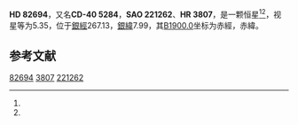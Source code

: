 {{Starbox begin
| name = HD 82694
}}
{{Starbox observe
| epoch = [[J2000.0|J2000.0]]
| constell = {{星座名待查}}<ref name=SIMBAD>{{cite web
 | url=http://simbad.u-strasbg.fr/simbad/sim-id?Ident=HR+3807
 | title=Pulsating variable Star
 | publisher=Centre de Données astronomiques de Strasbourg
 | work=SIMBAD
 | accessdate=2012-07-13
 | archive-date=2016-03-16
 | archive-url=https://web.archive.org/web/20160316153827/http://simbad.u-strasbg.fr/simbad/sim-id?Ident=HR+3807
 | dead-url=no
 }}</ref><ref name=DATA>{{cite web
 | url=http://vizier.u-strasbg.fr/viz-bin/VizieR-5?-out.add=.&-source=5050&-corr=PK=HR&-out.max=9999&HR=3807
 | title=VizieR Detailed Page
 | accessdate=2012-07-13
 | archive-date=2016-03-05
 | archive-url=https://web.archive.org/web/20160305204923/http://vizier.u-strasbg.fr/viz-bin/VizieR-5?-out.add=.&-source=5050&-corr=PK=HR&-out.max=9999&HR=3807
 | dead-url=no
 }}</ref>
| 星官 = 
| ra = {{RA|9|32|19.3}}<ref name=SIMBAD /><ref name=DATA />
| dec = {{DEC|-40|38|58}}<ref name=SIMBAD /><ref name=DATA />
| appmag_v = 5.35<ref name=SIMBAD /><ref name=DATA />
}}
{{Starbox character
| class = G8III<ref name=SIMBAD /><ref name=DATA />
| b-v = 0.9<ref name=SIMBAD /><ref name=DATA />
| u-b = <ref name=SIMBAD /><ref name=DATA />
| r-i = <ref name=SIMBAD /><ref name=DATA />
| variable = 
}}
{{Starbox astrometry
| radial_v = 
| prop_mo_ra = -1
| parallax = 0.024
| p_error = 
}}
{{Starbox catalog
| names =CD-40 5284，[[SAO星表|SAO]] 221262，[[HD星表|HD]] 82694，[[HR星表|HR]] 3807}}
{{Starbox reference |Simbad=HR+3807}}
{{Starbox end}}

'''HD 82694'''，又名'''CD-40 5284'''，'''SAO 221262'''、'''HR 3807'''，是一颗恒星<ref name=SIMBAD /><ref name=DATA />，视星等为5.35，位于[[銀道座標系|銀經]]267.13，[[銀道座標系|銀緯]]7.99，其[[B1900.0|B1900.0]]坐标为赤經{{RA|9|28|21}}，赤緯{{DEC|-40|7.99|25}}。

== 参考文献 ==
{{reflist}}

{{star-stub}}

[[Category:HD和HDE天體|82694]]
[[Category:HR天體|3807]]
[[Category:SAO天體|221262]]